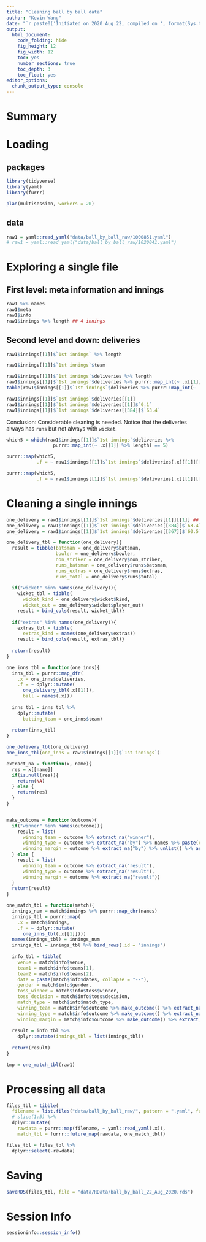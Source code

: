 ```yaml
---
title: "Cleaning ball by ball data"
author: "Kevin Wang"
date: "`r paste0('Initiated on 2020 Aug 22, compiled on ', format(Sys.time(), '%Y %b %d'))`"
output:
  html_document:
    code_folding: hide
    fig_height: 12
    fig_width: 12
    toc: yes
    number_sections: true
    toc_depth: 3
    toc_float: yes
editor_options: 
  chunk_output_type: console
---
```


# Summary

# Loading 

## packages
```r
library(tidyverse)
library(yaml)
library(furrr)

plan(multisession, workers = 20)
```

## data

```r
raw1 = yaml::read_yaml("data/ball_by_ball_raw/1000851.yaml")
# raw1 = yaml::read_yaml("data/ball_by_ball_raw/1020041.yaml")
```

# Exploring a single file

## First level: meta information and innings
```r
raw1 %>% names
raw1$meta
raw1$info
raw1$innings %>% length ## 4 innings
```

## Second level and down: deliveries

```r
raw1$innings[[1]]$`1st innings` %>% length

raw1$innings[[1]]$`1st innings`$team

raw1$innings[[1]]$`1st innings`$deliveries %>% length
raw1$innings[[1]]$`1st innings`$deliveries %>% purrr::map_int(~ .x[[1]] %>% length)
table(raw1$innings[[1]]$`1st innings`$deliveries %>% purrr::map_int(~ .x[[1]] %>% length))

raw1$innings[[1]]$`1st innings`$deliveries[[1]]
raw1$innings[[1]]$`1st innings`$deliveries[[1]]$`0.1`
raw1$innings[[1]]$`1st innings`$deliveries[[384]]$`63.4`
```

Conclusion: Considerable cleaning is needed. Notice that the deliveries always has `runs` but not always with `wicket`. 

```r
which5 = which(raw1$innings[[1]]$`1st innings`$deliveries %>% 
                 purrr::map_int(~ .x[[1]] %>% length) == 5)

purrr::map(which5, 
           .f = ~ raw1$innings[[1]]$`1st innings`$deliveries[.x][[1]][[1]] %>% names)

purrr::map(which5, 
           .f = ~ raw1$innings[[1]]$`1st innings`$deliveries[.x][[1]][[1]])
```


# Cleaning a single innings
```r
one_delivery = raw1$innings[[1]]$`1st innings`$deliveries[[1]][[1]] ## Runs
one_delivery = raw1$innings[[1]]$`1st innings`$deliveries[[384]]$`63.4` ## Extras
one_delivery = raw1$innings[[1]]$`1st innings`$deliveries[[367]]$`60.5` ## Wicket

one_delivery_tbl = function(one_delivery){
  result = tibble(batsman = one_delivery$batsman, 
                  bowler = one_delivery$bowler, 
                  non_striker = one_delivery$non_striker,
                  runs_batsman = one_delivery$runs$batsman, 
                  runs_extras = one_delivery$runs$extras,
                  runs_total = one_delivery$runs$total)
  
  if("wicket" %in% names(one_delivery)){
    wicket_tbl = tibble(
      wicket_kind = one_delivery$wicket$kind,
      wicket_out = one_delivery$wicket$player_out)
    result = bind_cols(result, wicket_tbl)}
  
  if("extras" %in% names(one_delivery)){
    extras_tbl = tibble(
      extras_kind = names(one_delivery$extras))
    result = bind_cols(result, extras_tbl)}
  
  return(result)
}

one_inns_tbl = function(one_inns){
  inns_tbl = purrr::map_dfr(
    .x = one_inns$deliveries,
    .f = ~ dplyr::mutate(
      one_delivery_tbl(.x[[1]]),
      ball = names(.x)))
  
  inns_tbl = inns_tbl %>% 
    dplyr::mutate(
      batting_team = one_inns$team)
  
  return(inns_tbl)
}

one_delivery_tbl(one_delivery)
one_inns_tbl(one_inns = raw1$innings[[1]]$`1st innings`)

extract_na = function(x, name){
  res = x[[name]]
  if(is.null(res)){
    return(NA)
  } else {
    return(res)
  }
}


make_outcome = function(outcome){
  if("winner" %in% names(outcome)){
    result = list(
      winning_team = outcome %>% extract_na("winner"),
      winning_type = outcome %>% extract_na("by") %>% names %>% paste(collapse = ","),
      winning_margin = outcome %>% extract_na("by") %>% unlist() %>% as.vector() %>% paste(collapse = ","))
  } else {
    result = list(
      winning_team = outcome %>% extract_na("result"),
      winning_type = outcome %>% extract_na("result"),
      winning_margin = outcome %>% extract_na("result"))
  }
  return(result)
}

one_match_tbl = function(match){
  innings_num = match$innings %>% purrr::map_chr(names)
  innings_tbl = purrr::map(
    .x = match$innings, 
    .f = ~ dplyr::mutate(
      one_inns_tbl(.x[[1]])))
  names(innings_tbl) = innings_num
  innings_tbl = innings_tbl %>% bind_rows(.id = "innings")
  
  info_tbl = tibble(
    venue = match$info$venue,
    team1 = match$info$teams[1],
    team2 = match$info$teams[2],
    date = paste(match$info$dates, collapse = "--"),
    gender = match$info$gender,
    toss_winner = match$info$toss$winner,
    toss_decision = match$info$toss$decision,
    match_type = match$info$match_type,
    winning_team = match$info$outcome %>% make_outcome() %>% extract_na("winning_team"),
    winning_type = match$info$outcome %>% make_outcome() %>% extract_na("winning_type"),
    winning_margin = match$info$outcome %>% make_outcome() %>% extract_na("winning_margin"))
  
  result = info_tbl %>%
    dplyr::mutate(innings_tbl = list(innings_tbl))
  
  return(result)
}

tmp = one_match_tbl(raw1)
```

# Processing all data
```r
files_tbl = tibble(
  filename = list.files("data/ball_by_ball_raw/", pattern = ".yaml", full.names = TRUE)) %>% 
  # slice(1:5) %>%
  dplyr::mutate(
    rawdata = purrr::map(filename, ~ yaml::read_yaml(.x)), 
    match_tbl = furrr::future_map(rawdata, one_match_tbl))

files_tbl = files_tbl %>% 
  dplyr::select(-rawdata)
```

# Saving

```r
saveRDS(files_tbl, file = "data/RData/ball_by_ball_22_Aug_2020.rds")
```


# Session Info
```r
sessioninfo::session_info()
```


